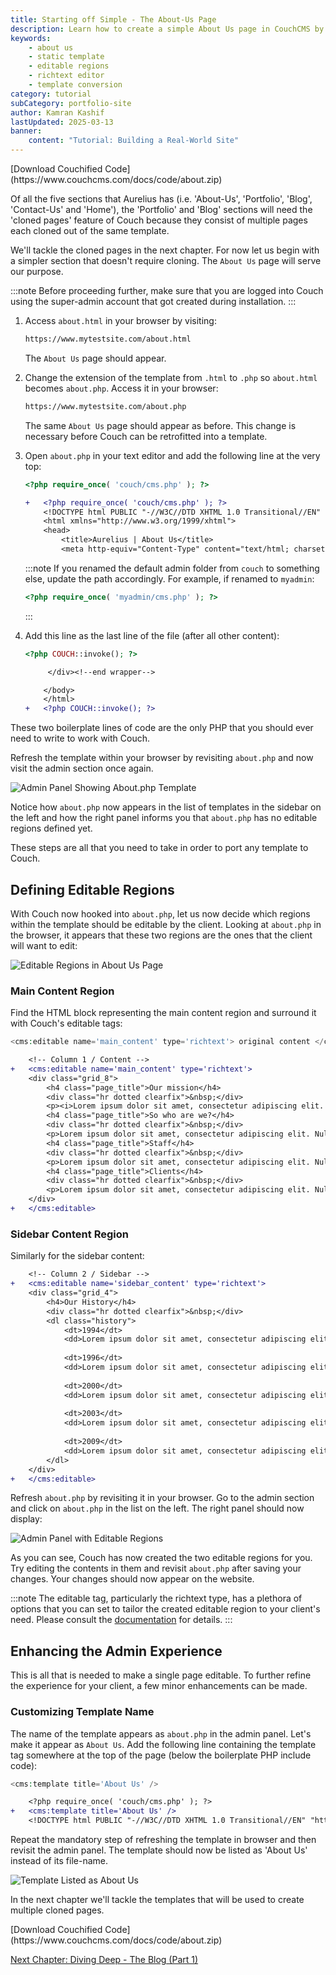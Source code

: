 ```yaml
---
title: Starting off Simple - The About-Us Page
description: Learn how to create a simple About Us page in CouchCMS by converting a static HTML template into a dynamic, editable page.
keywords:
    - about us
    - static template
    - editable regions
    - richtext editor
    - template conversion
category: tutorial
subCategory: portfolio-site
author: Kamran Kashif
lastUpdated: 2025-03-13
banner:
    content: "Tutorial: Building a Real-World Site"
---
```



<Card icon="download" title="Download">
[Download Couchified Code](https://www.couchcms.com/docs/code/about.zip)
</Card>

Of all the five sections that Aurelius has (i.e. 'About-Us', 'Portfolio', 'Blog', 'Contact-Us' and 'Home'), the 'Portfolio' and 'Blog' sections will need the 'cloned pages' feature of Couch because they consist of multiple pages each cloned out of the same template.

We'll tackle the cloned pages in the next chapter. For now let us begin with a simpler section that doesn't require cloning. The `About Us` page will serve our purpose.

:::note
Before proceeding further, make sure that you are logged into Couch using the super-admin account that got created during installation.
:::

<Steps>

1. Access `about.html` in your browser by visiting:
   ```txt
   https://www.mytestsite.com/about.html
   ```
   The `About Us` page should appear.

2. Change the extension of the template from `.html` to `.php` so `about.html` becomes `about.php`. Access it in your browser:
   ```txt
   https://www.mytestsite.com/about.php
   ```
   The same `About Us` page should appear as before. This change is necessary before Couch can be retrofitted into a template.

3. Open `about.php` in your text editor and add the following line at the very top:
   ```php
   <?php require_once( 'couch/cms.php' ); ?>
   ```

   ```diff lang="php"
   +   <?php require_once( 'couch/cms.php' ); ?>
       <!DOCTYPE html PUBLIC "-//W3C//DTD XHTML 1.0 Transitional//EN" "http://www.w3.org/TR/xhtml1/DTD/xhtml1-transitional.dtd"> 
       <html xmlns="http://www.w3.org/1999/xhtml">
       <head>
           <title>Aurelius | About Us</title>
           <meta http-equiv="Content-Type" content="text/html; charset=utf-8" />
   ```

   :::note
   If you renamed the default admin folder from `couch` to something else, update the path accordingly. For example, if renamed to `myadmin`:
   ```php
   <?php require_once( 'myadmin/cms.php' ); ?>
   ```
   :::

4. Add this line as the last line of the file (after all other content):
   ```php
   <?php COUCH::invoke(); ?>
   ```

   ```diff lang="php"
       	</div><!--end wrapper-->
   
       </body>
       </html>
   +   <?php COUCH::invoke(); ?>
   ```

</Steps>

These two boilerplate lines of code are the only PHP that you should ever need to write to work with Couch.

Refresh the template within your browser by revisiting `about.php` and now visit the admin section once again.

![Admin Panel Showing About.php Template](../../../../assets/img/contents/portfolio-site-11.jpg)

Notice how `about.php` now appears in the list of templates in the sidebar on the left and how the right panel informs you that `about.php` has no editable regions defined yet.

These steps are all that you need to take in order to port any template to Couch.

## Defining Editable Regions

With Couch now hooked into `about.php`, let us now decide which regions within the template should be editable by the client.
Looking at `about.php` in the browser, it appears that these two regions are the ones that the client will want to edit:

![Editable Regions in About Us Page](../../../../assets/img/contents/portfolio-site-12.png)

### Main Content Region

Find the HTML block representing the main content region and surround it with Couch's editable tags:

```php
<cms:editable name='main_content' type='richtext'> original content </cms:editable>
```

```diff lang="php"
    <!-- Column 1 / Content -->
+   <cms:editable name='main_content' type='richtext'>
    <div class="grid_8">
        <h4 class="page_title">Our mission</h4>
        <div class="hr dotted clearfix">&nbsp;</div>
        <p><i>Lorem ipsum dolor sit amet, consectetur adipiscing elit. Nulla vel diam id mauris accumsan egestas. Sed sed lorem. Integer id mi vel sapien fermentum vehicula. Pellentesque vitae lacus a sem posuere fringilla. Vestibulum dolor. Phasellus cursus augue ac purus. Curabitur faucibus. Pellentesque habitant morbi tristique senectus et netus et malesuada fames ac turpis egestas.</i></p> 
        <h4 class="page_title">So who are we?</h4>
        <div class="hr dotted clearfix">&nbsp;</div>
        <p>Lorem ipsum dolor sit amet, consectetur adipiscing elit. Nulla vel diam id mauris accumsan egestas. Sed sed lorem. Integer id mi vel sapien fermentum vehicula. Pellentesque vitae lacus a sem posuere fringilla. Vestibulum dolor. Phasellus cursus augue ac purus. Curabitur faucibus. Pellentesque habitant morbi tristique senectus et netus et malesuada fames ac turpis egestas. Lorem ipsum dolor sit amet, consectetur adipiscing elit. Nulla vel diam id mauris accumsan egestas. Sed sed lorem. Integer id mi vel sapien fermentum vehicula. Pellentesque vitae lacus a sem posuere fringilla. Vestibulum dolor. Phasellus cursus augue ac purus. Curabitur faucibus. Pellentesque habitant morbi tristique senectus et netus et malesuada fames ac turpis egestas.</p> 
        <h4 class="page_title">Staff</h4>
        <div class="hr dotted clearfix">&nbsp;</div>
        <p>Lorem ipsum dolor sit amet, consectetur adipiscing elit. Nulla vel diam id mauris accumsan egestas. Sed sed lorem. Integer id mi vel sapien fermentum vehicula. Pellentesque vitae lacus a sem posuere fringilla. Vestibulum dolor. Phasellus cursus augue ac purus. Curabitur faucibus. Pellentesque habitant morbi tristique senectus et netus et malesuada fames ac turpis egestas. Lorem ipsum dolor sit amet, consectetur adipiscing elit. Nulla vel diam id mauris accumsan egestas. Sed sed lorem. Integer id mi vel sapien fermentum vehicula. Pellentesque vitae lacus a sem posuere fringilla. Vestibulum dolor. Phasellus cursus augue ac purus. Curabitur faucibus. Pellentesque habitant morbi tristique senectus et netus et malesuada fames ac turpis egestas.</p> 
        <h4 class="page_title">Clients</h4>
        <div class="hr dotted clearfix">&nbsp;</div>
        <p>Lorem ipsum dolor sit amet, consectetur adipiscing elit. Nulla vel diam id mauris accumsan egestas. Sed sed lorem. Integer id mi vel sapien fermentum vehicula. Pellentesque vitae lacus a sem posuere fringilla. Vestibulum dolor. Phasellus cursus augue ac purus. Curabitur faucibus. Pellentesque habitant morbi tristique senectus et netus et malesuada fames ac turpis egestas. Lorem ipsum dolor sit amet, consectetur adipiscing elit. Nulla vel diam id mauris accumsan egestas. Sed sed lorem. Integer id mi vel sapien fermentum vehicula. Pellentesque vitae lacus a sem posuere fringilla. Vestibulum dolor. Phasellus cursus augue ac purus. Curabitur faucibus. Pellentesque habitant morbi tristique senectus et netus et malesuada fames ac turpis egestas.</p> 
    </div>
+   </cms:editable>
```

### Sidebar Content Region

Similarly for the sidebar content:

```diff lang="php"
    <!-- Column 2 / Sidebar -->
+   <cms:editable name='sidebar_content' type='richtext'>
    <div class="grid_4">
        <h4>Our History</h4>
        <div class="hr dotted clearfix">&nbsp;</div>
        <dl class="history"> 
            <dt>1994</dt> 
            <dd>Lorem ipsum dolor sit amet, consectetur adipiscing elit. Nulla vel diam id mauris accumsan egestas. Sed sed lorem. Integer id mi vel sapien fermentum vehicula. Pellentesque vitae lacus a sem posuere fringilla. Vestibulum dolor.</dd> 
        
            <dt>1996</dt> 
            <dd>Lorem ipsum dolor sit amet, consectetur adipiscing elit. Nulla vel diam id mauris accumsan egestas. Sed sed lorem. Integer id mi vel sapien fermentum vehicula. Pellentesque vitae lacus a sem posuere fringilla. Vestibulum dolor.</dd> 
        
            <dt>2000</dt> 
            <dd>Lorem ipsum dolor sit amet, consectetur adipiscing elit. Nulla vel diam id mauris accumsan egestas. Sed sed lorem. Integer id mi vel sapien fermentum vehicula. Pellentesque vitae lacus a sem posuere fringilla. Vestibulum dolor.</dd> 
        
            <dt>2003</dt> 
            <dd>Lorem ipsum dolor sit amet, consectetur adipiscing elit. Nulla vel diam id mauris accumsan egestas. Sed sed lorem. Integer id mi vel sapien fermentum vehicula. Pellentesque vitae lacus a sem posuere fringilla. Vestibulum dolor.</dd> 
        
            <dt>2009</dt> 
            <dd>Lorem ipsum dolor sit amet, consectetur adipiscing elit. Nulla vel diam id mauris accumsan egestas. Sed sed lorem. Integer id mi vel sapien fermentum vehicula. Pellentesque vitae lacus a sem posuere fringilla. Vestibulum dolor.</dd> 
        </dl>
    </div>
+   </cms:editable>
```

Refresh `about.php` by revisiting it in your browser. Go to the admin section and click on `about.php` in the list on the left.
The right panel should now display:

![Admin Panel with Editable Regions](../../../../assets/img/contents/portfolio-site-17.png)

As you can see, Couch has now created the two editable regions for you.
Try editing the contents in them and revisit `about.php` after saving your changes. Your changes should now appear on the website.

:::note
The editable tag, particularly the richtext type, has a plethora of options that you can set to tailor the created editable region to your client's need. Please consult the [documentation](../../../../concepts/editable-regions/) for details.
:::

## Enhancing the Admin Experience

This is all that is needed to make a single page editable.
To further refine the experience for your client, a few minor enhancements can be made.

### Customizing Template Name

The name of the template appears as `about.php` in the admin panel. Let's make it appear as `About Us`.
Add the following line containing the template tag somewhere at the top of the page (below the boilerplate PHP include code):

```php
<cms:template title='About Us' />
```

```diff lang="php"
    <?php require_once( 'couch/cms.php' ); ?>
+   <cms:template title='About Us' />
    <!DOCTYPE html PUBLIC "-//W3C//DTD XHTML 1.0 Transitional//EN" "http://www.w3.org/TR/xhtml1/DTD/xhtml1-transitional.dtd"> 
```

Repeat the mandatory step of refreshing the template in browser and then revisit the admin panel.
The template should now be listed as 'About Us' instead of its file-name.

![Template Listed as About Us](../../../../assets/img/contents/portfolio-site-19.png)

In the next chapter we'll tackle the templates that will be used to create multiple cloned pages.

<Card icon="download" title="Download">
[Download Couchified Code](https://www.couchcms.com/docs/code/about.zip)
</Card>

[Next Chapter: Diving Deep - The Blog (Part 1)](../diving-deep-blog-part-1/)
